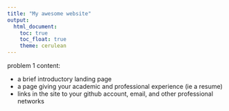 ```yaml
---
title: "My awesome website"
output: 
  html_document:
    toc: true
    toc_float: true
    theme: cerulean
---
```


problem 1 content:

- a brief introductory landing page
- a page giving your academic and professional experience (ie a resume)
- links in the site to your github account, email, and other professional networks
